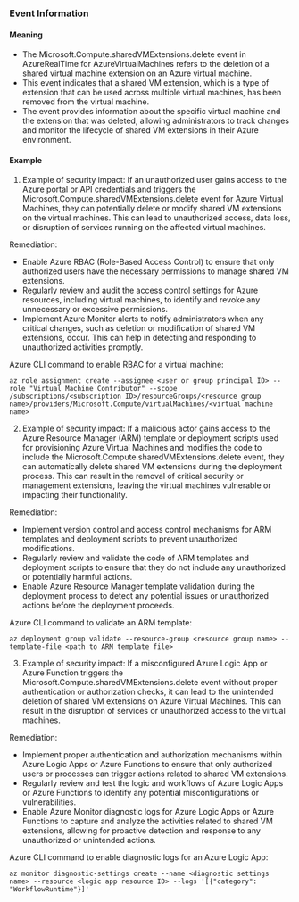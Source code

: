 
### Event Information

#### Meaning

- The Microsoft.Compute.sharedVMExtensions.delete event in AzureRealTime for AzureVirtualMachines refers to the deletion of a shared virtual machine extension on an Azure virtual machine.
- This event indicates that a shared VM extension, which is a type of extension that can be used across multiple virtual machines, has been removed from the virtual machine.
- The event provides information about the specific virtual machine and the extension that was deleted, allowing administrators to track changes and monitor the lifecycle of shared VM extensions in their Azure environment.

#### Example

1. Example of security impact: If an unauthorized user gains access to the Azure portal or API credentials and triggers the Microsoft.Compute.sharedVMExtensions.delete event for Azure Virtual Machines, they can potentially delete or modify shared VM extensions on the virtual machines. This can lead to unauthorized access, data loss, or disruption of services running on the affected virtual machines.

Remediation:
- Enable Azure RBAC (Role-Based Access Control) to ensure that only authorized users have the necessary permissions to manage shared VM extensions.
- Regularly review and audit the access control settings for Azure resources, including virtual machines, to identify and revoke any unnecessary or excessive permissions.
- Implement Azure Monitor alerts to notify administrators when any critical changes, such as deletion or modification of shared VM extensions, occur. This can help in detecting and responding to unauthorized activities promptly.

Azure CLI command to enable RBAC for a virtual machine:
```
az role assignment create --assignee <user or group principal ID> --role "Virtual Machine Contributor" --scope /subscriptions/<subscription ID>/resourceGroups/<resource group name>/providers/Microsoft.Compute/virtualMachines/<virtual machine name>
```

2. Example of security impact: If a malicious actor gains access to the Azure Resource Manager (ARM) template or deployment scripts used for provisioning Azure Virtual Machines and modifies the code to include the Microsoft.Compute.sharedVMExtensions.delete event, they can automatically delete shared VM extensions during the deployment process. This can result in the removal of critical security or management extensions, leaving the virtual machines vulnerable or impacting their functionality.

Remediation:
- Implement version control and access control mechanisms for ARM templates and deployment scripts to prevent unauthorized modifications.
- Regularly review and validate the code of ARM templates and deployment scripts to ensure that they do not include any unauthorized or potentially harmful actions.
- Enable Azure Resource Manager template validation during the deployment process to detect any potential issues or unauthorized actions before the deployment proceeds.

Azure CLI command to validate an ARM template:
```
az deployment group validate --resource-group <resource group name> --template-file <path to ARM template file>
```

3. Example of security impact: If a misconfigured Azure Logic App or Azure Function triggers the Microsoft.Compute.sharedVMExtensions.delete event without proper authentication or authorization checks, it can lead to the unintended deletion of shared VM extensions on Azure Virtual Machines. This can result in the disruption of services or unauthorized access to the virtual machines.

Remediation:
- Implement proper authentication and authorization mechanisms within Azure Logic Apps or Azure Functions to ensure that only authorized users or processes can trigger actions related to shared VM extensions.
- Regularly review and test the logic and workflows of Azure Logic Apps or Azure Functions to identify any potential misconfigurations or vulnerabilities.
- Enable Azure Monitor diagnostic logs for Azure Logic Apps or Azure Functions to capture and analyze the activities related to shared VM extensions, allowing for proactive detection and response to any unauthorized or unintended actions.

Azure CLI command to enable diagnostic logs for an Azure Logic App:
```
az monitor diagnostic-settings create --name <diagnostic settings name> --resource <logic app resource ID> --logs '[{"category": "WorkflowRuntime"}]'
```

